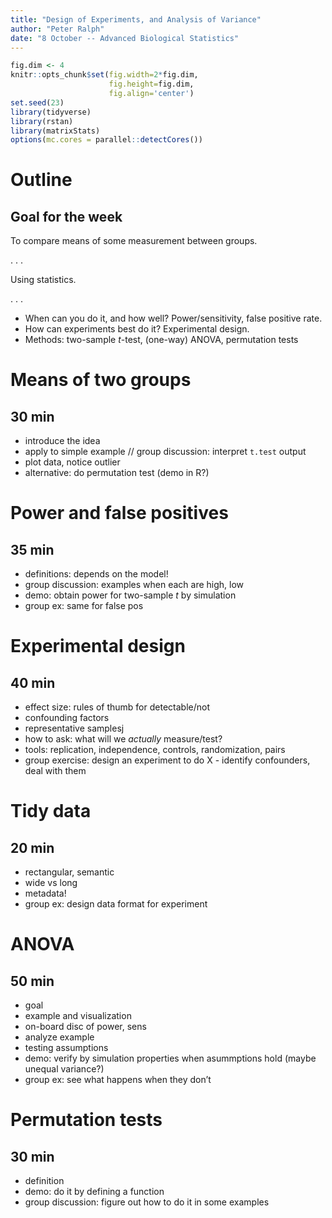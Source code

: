 ```yaml
---
title: "Design of Experiments, and Analysis of Variance"
author: "Peter Ralph"
date: "8 October -- Advanced Biological Statistics"
---
```


```r
fig.dim <- 4
knitr::opts_chunk$set(fig.width=2*fig.dim,
                      fig.height=fig.dim,
                      fig.align='center')
set.seed(23)
library(tidyverse)
library(rstan)
library(matrixStats)
options(mc.cores = parallel::detectCores())
```

# Outline

## Goal for the week

To compare means of some measurement between groups.

. . .

Using statistics.

. . .

- When can you do it, and how well? Power/sensitivity, false positive rate.
- How can experiments best do it? Experimental design.
- Methods: two-sample $t$-test, (one-way) ANOVA, permutation tests

# Means of two groups

## 30 min

- introduce the idea
- apply to simple example // group discussion: interpret `t.test` output
- plot data, notice outlier
- alternative: do permutation test (demo in R?)


# Power and false positives

## 35 min

- definitions: depends on the model!
- group discussion: examples when each are high, low
- demo: obtain power for two-sample $t$ by simulation
- group ex: same for false pos

# Experimental design

## 40 min

- effect size: rules of thumb for detectable/not
- confounding factors
- representative samplesj
- how to ask: what will we *actually* measure/test?
- tools: replication, independence, controls, randomization, pairs
- group exercise: design an experiment to do X - identify confounders, deal with them

<!-- THURSDAY -->

# Tidy data

## 20 min

- rectangular, semantic
- wide vs long
- metadata!
- group ex: design data format for experiment

# ANOVA

## 50 min

- goal
- example and visualization
- on-board disc of power, sens
- analyze example
- testing assumptions
- demo: verify by simulation properties when asummptions hold (maybe unequal variance?)
- group ex: see what happens when they don't


# Permutation tests

## 30 min

- definition
- demo: do it by defining a function
- group discussion: figure out how to do it in some examples



